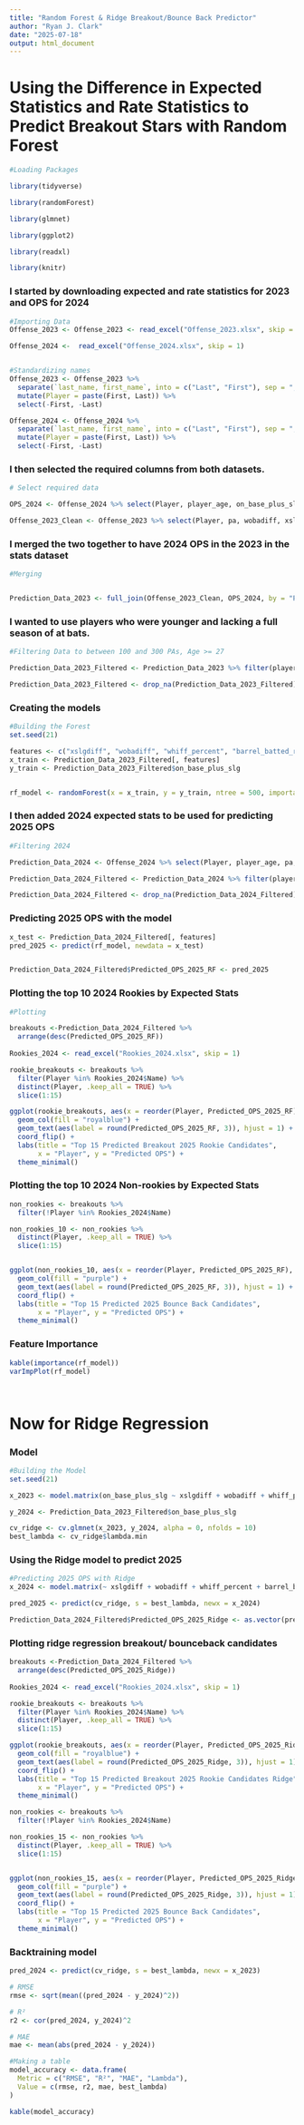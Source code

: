 ```yaml
---
title: "Random Forest & Ridge Breakout/Bounce Back Predictor"
author: "Ryan J. Clark"
date: "2025-07-18"
output: html_document
---
```

# Using the Difference in Expected Statistics and Rate Statistics to Predict Breakout Stars with Random Forest

```r
#Loading Packages

library(tidyverse)

library(randomForest)

library(glmnet)

library(ggplot2)

library(readxl)

library(knitr)

```

### I started by downloading expected and rate statistics for 2023 and OPS for 2024
```r
#Importing Data 
Offense_2023 <- Offense_2023 <- read_excel("Offense_2023.xlsx", skip = 1)

Offense_2024 <-  read_excel("Offense_2024.xlsx", skip = 1)


#Standardizing names 
Offense_2023 <- Offense_2023 %>%
  separate(`last_name, first_name`, into = c("Last", "First"), sep = ", ") %>%
  mutate(Player = paste(First, Last)) %>%
  select(-First, -Last)

Offense_2024 <- Offense_2024 %>%
  separate(`last_name, first_name`, into = c("Last", "First"), sep = ", ") %>%
  mutate(Player = paste(First, Last)) %>%
  select(-First, -Last)
```

### I then selected the required columns from both datasets.
```r
# Select required data 

OPS_2024 <- Offense_2024 %>% select(Player, player_age, on_base_plus_slg)

Offense_2023_Clean <- Offense_2023 %>% select(Player, pa, wobadiff, xslgdiff, oz_swing_percent, whiff_percent, barrel_batted_rate, pull_percent)
```

### I merged the two together to have 2024 OPS in the 2023 in the stats dataset
```r
#Merging 


Prediction_Data_2023 <- full_join(Offense_2023_Clean, OPS_2024, by = "Player")
```

### I wanted to use players who were younger and lacking a full season of at bats.
```r
#Filtering Data to between 100 and 300 PAs, Age >= 27

Prediction_Data_2023_Filtered <- Prediction_Data_2023 %>% filter(player_age <= 27, pa >= 100, pa <=300) 

Prediction_Data_2023_Filtered <- drop_na(Prediction_Data_2023_Filtered)

```

### Creating the models 
```r
#Building the Forest 
set.seed(21)

features <- c("xslgdiff", "wobadiff", "whiff_percent", "barrel_batted_rate", "oz_swing_percent", "pull_percent")  
x_train <- Prediction_Data_2023_Filtered[, features]
y_train <- Prediction_Data_2023_Filtered$on_base_plus_slg


rf_model <- randomForest(x = x_train, y = y_train, ntree = 500, importance = TRUE)
```

### I then added 2024 expected stats to be used for predicting 2025 OPS
```r
#Filtering 2024 

Prediction_Data_2024 <- Offense_2024 %>% select(Player, player_age, pa, wobadiff, xslgdiff, oz_swing_percent, barrel_batted_rate, whiff_percent, pull_percent)

Prediction_Data_2024_Filtered <- Prediction_Data_2024 %>% filter(player_age <= 27, pa >= 100, pa <=300) 

Prediction_Data_2024_Filtered <- drop_na(Prediction_Data_2024_Filtered)


```
### Predicting 2025 OPS with the model
```r

x_test <- Prediction_Data_2024_Filtered[, features]  
pred_2025 <- predict(rf_model, newdata = x_test)


Prediction_Data_2024_Filtered$Predicted_OPS_2025_RF <- pred_2025
```

### Plotting the top 10 2024 Rookies by Expected Stats
```r
#Plotting 

breakouts <-Prediction_Data_2024_Filtered %>% 
  arrange(desc(Predicted_OPS_2025_RF))
 
Rookies_2024 <- read_excel("Rookies_2024.xlsx", skip = 1)

rookie_breakouts <- breakouts %>%
  filter(Player %in% Rookies_2024$Name) %>% 
  distinct(Player, .keep_all = TRUE) %>% 
  slice(1:15)

ggplot(rookie_breakouts, aes(x = reorder(Player, Predicted_OPS_2025_RF), y = Predicted_OPS_2025_RF)) +
  geom_col(fill = "royalblue") +
  geom_text(aes(label = round(Predicted_OPS_2025_RF, 3)), hjust = 1) +
  coord_flip() +
  labs(title = "Top 15 Predicted Breakout 2025 Rookie Candidates",
       x = "Player", y = "Predicted OPS") +
  theme_minimal()
```

### Plotting the top 10 2024 Non-rookies by Expected Stats
```r
non_rookies <- breakouts %>% 
  filter(!Player %in% Rookies_2024$Name) 

non_rookies_10 <- non_rookies %>% 
  distinct(Player, .keep_all = TRUE) %>% 
  slice(1:15)


ggplot(non_rookies_10, aes(x = reorder(Player, Predicted_OPS_2025_RF), y = Predicted_OPS_2025_RF)) +
  geom_col(fill = "purple") +
  geom_text(aes(label = round(Predicted_OPS_2025_RF, 3)), hjust = 1) +
  coord_flip() +
  labs(title = "Top 15 Predicted 2025 Bounce Back Candidates",
       x = "Player", y = "Predicted OPS") +
  theme_minimal()
```

### Feature Importance 
```r

kable(importance(rf_model))
varImpPlot(rf_model)




```

# Now for Ridge Regression 


### Model 
```r

#Building the Model 
set.seed(21)

x_2023 <- model.matrix(on_base_plus_slg ~ xslgdiff + wobadiff + whiff_percent + barrel_batted_rate + oz_swing_percent + pull_percent, Prediction_Data_2023_Filtered)[, -1]

y_2024 <- Prediction_Data_2023_Filtered$on_base_plus_slg

cv_ridge <- cv.glmnet(x_2023, y_2024, alpha = 0, nfolds = 10)
best_lambda <- cv_ridge$lambda.min
```

### Using the Ridge model to predict 2025 
```r
#Predicting 2025 OPS with Ridge 
x_2024 <- model.matrix(~ xslgdiff + wobadiff + whiff_percent + barrel_batted_rate + oz_swing_percent + pull_percent, Prediction_Data_2024_Filtered)[, -1]

pred_2025 <- predict(cv_ridge, s = best_lambda, newx = x_2024)

Prediction_Data_2024_Filtered$Predicted_OPS_2025_Ridge <- as.vector(pred_2025)
```
### Plotting ridge regression breakout/ bounceback candidates 

```r
breakouts <-Prediction_Data_2024_Filtered %>% 
  arrange(desc(Predicted_OPS_2025_Ridge))
 
Rookies_2024 <- read_excel("Rookies_2024.xlsx", skip = 1)

rookie_breakouts <- breakouts %>%
  filter(Player %in% Rookies_2024$Name) %>% 
  distinct(Player, .keep_all = TRUE) %>% 
  slice(1:15)

ggplot(rookie_breakouts, aes(x = reorder(Player, Predicted_OPS_2025_Ridge), y = Predicted_OPS_2025_Ridge)) +
  geom_col(fill = "royalblue") +
  geom_text(aes(label = round(Predicted_OPS_2025_Ridge, 3)), hjust = 1) +
  coord_flip() +
  labs(title = "Top 15 Predicted Breakout 2025 Rookie Candidates Ridge",
       x = "Player", y = "Predicted OPS") +
  theme_minimal()
```
```r
non_rookies <- breakouts %>% 
  filter(!Player %in% Rookies_2024$Name) 

non_rookies_15 <- non_rookies %>% 
  distinct(Player, .keep_all = TRUE) %>% 
  slice(1:15)


ggplot(non_rookies_15, aes(x = reorder(Player, Predicted_OPS_2025_Ridge), y = Predicted_OPS_2025_Ridge)) +
  geom_col(fill = "purple") +
  geom_text(aes(label = round(Predicted_OPS_2025_Ridge, 3)), hjust = 1) +
  coord_flip() +
  labs(title = "Top 15 Predicted 2025 Bounce Back Candidates",
       x = "Player", y = "Predicted OPS") +
  theme_minimal()
```



### Backtraining model 
```r

pred_2024 <- predict(cv_ridge, s = best_lambda, newx = x_2023)

# RMSE
rmse <- sqrt(mean((pred_2024 - y_2024)^2))

# R²
r2 <- cor(pred_2024, y_2024)^2

# MAE
mae <- mean(abs(pred_2024 - y_2024))

#Making a table 
model_accuracy <- data.frame(
  Metric = c("RMSE", "R²", "MAE", "Lambda"),
  Value = c(rmse, r2, mae, best_lambda)
)

kable(model_accuracy)
```

